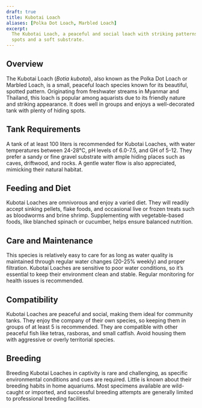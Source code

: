 ```yaml
---
draft: true
title: Kubotai Loach
aliases: [Polka Dot Loach, Marbled Loach]
excerpt:
  The Kubotai Loach, a peaceful and social loach with striking patterns, thrives in community tanks with ample hiding
  spots and a soft substrate.
---
```


## Overview

The Kubotai Loach (_Botia kubotai_), also known as the Polka Dot Loach or Marbled Loach, is a small, peaceful loach
species known for its beautiful, spotted pattern. Originating from freshwater streams in Myanmar and Thailand, this
loach is popular among aquarists due to its friendly nature and striking appearance. It does well in groups and enjoys a
well-decorated tank with plenty of hiding spots.

## Tank Requirements

A tank of at least 100 liters is recommended for Kubotai Loaches, with water temperatures between 24-28°C, pH levels of
6.0-7.5, and GH of 5-12. They prefer a sandy or fine gravel substrate with ample hiding places such as caves, driftwood,
and rocks. A gentle water flow is also appreciated, mimicking their natural habitat.

## Feeding and Diet

Kubotai Loaches are omnivorous and enjoy a varied diet. They will readily accept sinking pellets, flake foods, and
occasional live or frozen treats such as bloodworms and brine shrimp. Supplementing with vegetable-based foods, like
blanched spinach or cucumber, helps ensure balanced nutrition.

## Care and Maintenance

This species is relatively easy to care for as long as water quality is maintained through regular water changes (20-25%
weekly) and proper filtration. Kubotai Loaches are sensitive to poor water conditions, so it’s essential to keep their
environment clean and stable. Regular monitoring for health issues is recommended.

## Compatibility

Kubotai Loaches are peaceful and social, making them ideal for community tanks. They enjoy the company of their own
species, so keeping them in groups of at least 5 is recommended. They are compatible with other peaceful fish like
tetras, rasboras, and small catfish. Avoid housing them with aggressive or overly territorial species.

## Breeding

Breeding Kubotai Loaches in captivity is rare and challenging, as specific environmental conditions and cues are
required. Little is known about their breeding habits in home aquariums. Most specimens available are wild-caught or
imported, and successful breeding attempts are generally limited to professional breeding facilities.
